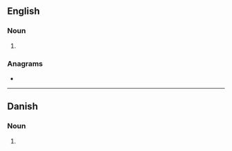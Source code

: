 ==English==

===Noun===
{{head|en|noun form}}

# {{plural of|en|trapper}}

===Anagrams===
* {{anagrams|en|a=aepprrst|strapper}}

----

==Danish==

===Noun===
{{head|da|noun form|g=c}}

# {{inflection of|da|trappe||indef|gen|p}}